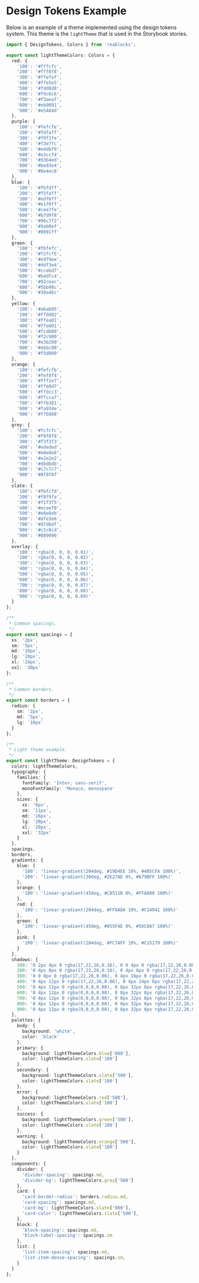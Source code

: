 
<Meta title="Docs/Design Tokens/Example" />

# Design Tokens Example
Below is an example of a theme implemented using the design
tokens system. This theme is the `lightTheme` that is
used in the Storybook stories.

```ts
import { DesignTokens, Colors } from 'reablocks';

export const lightThemeColors: Colors = {
  red: {
    '100': '#fffcfc',
    '200': '#fff8f8',
    '300': '#ffefef',
    '400': '#ffe5e5',
    '500': '#fdd8d8',
    '600': '#f9c6c6',
    '700': '#f3aeaf',
    '800': '#eb9091',
    '900': '#e5484d'
  },
  purple: {
    '100': '#fefcfe',
    '200': '#fdfaff',
    '300': '#f9f1fe',
    '400': '#f3e7fc',
    '500': '#eddbf9',
    '600': '#e3ccf4',
    '700': '#d3b4ed',
    '800': '#be93e4',
    '900': '#8e4ec6'
  },
  blue: {
    '100': '#fbfdff',
    '200': '#f5faff',
    '300': '#edf6ff',
    '400': '#e1f0ff',
    '500': '#cee7fe',
    '600': '#b7d9f8',
    '700': '#96c7f2',
    '800': '#5eb0ef',
    '900': '#0091ff'
  },
  green: {
    '100': '#fbfefc',
    '200': '#f2fcf5',
    '300': '#e9f9ee',
    '400': '#ddf3e4',
    '500': '#ccebd7',
    '600': '#b4dfc4',
    '700': '#92ceac',
    '800': '#5bb98c',
    '900': '#30a46c'
  },
  yellow: {
    '100': '#abab05',
    '200': '#ffdd02',
    '300': '#ffea01',
    '400': '#ffe601',
    '500': '#fcdb00',
    '600': '#f2c900',
    '700': '#e3b200',
    '800': '#ebbc00',
    '900': '#f5d800'
  },
  orange: {
    '100': '#fefcfb',
    '200': '#fef8f4',
    '300': '#fff1e7',
    '400': '#ffe8d7',
    '500': '#ffdcc3',
    '600': '#ffcca7',
    '700': '#ffb381',
    '800': '#fa934e',
    '900': '#f76808'
  },
  grey: {
    '100': '#fcfcfc',
    '200': '#f8f8f8',
    '300': '#f3f3f3',
    '400': '#ededed',
    '500': '#e8e8e8',
    '600': '#e2e2e2',
    '700': '#dbdbdb',
    '800': '#c7c7c7',
    '900': '#8f8f8f'
  },
  slate: {
    '100': '#fbfcfd',
    '200': '#f8f9fa',
    '300': '#f1f3f5',
    '400': '#eceef0',
    '500': '#e6e8eb',
    '600': '#dfe3e6',
    '700': '#d7dbdf',
    '800': '#c1c8cd',
    '900': '#889096'
  },
  overlay: {
    '100': 'rgba(0, 0, 0, 0.01)',
    '200': 'rgba(0, 0, 0, 0.02)',
    '300': 'rgba(0, 0, 0, 0.03)',
    '400': 'rgba(0, 0, 0, 0.04)',
    '500': 'rgba(0, 0, 0, 0.05)',
    '600': 'rgba(0, 0, 0, 0.06)',
    '700': 'rgba(0, 0, 0, 0.07)',
    '800': 'rgba(0, 0, 0, 0.08)',
    '900': 'rgba(0, 0, 0, 0.09)'
  }
};

/**
 * Common spacings.
 */
export const spacings = {
  xs: '2px',
  sm: '5px',
  md: '10px',
  lg: '20px',
  xl: '24px',
  xxl: '30px'
};

/**
 * Common borders.
 */
export const borders = {
  radius: {
    sm: '2px',
    md: '5px',
    lg: '10px'
  }
};

/**
 * Light theme example.
 */
export const lightTheme: DesignTokens = {
  colors: lightThemeColors,
  typography: {
    families: {
      fontFamily: 'Inter, sans-serif',
      monoFontFamily: 'Monaco, monospace'
    },
    sizes: {
      xs: '8px',
      sm: '11px',
      md: '16px',
      lg: '20px',
      xl: '28px',
      xxl: '32px'
    }
  },
  spacings,
  borders,
  gradients: {
    blue: {
      '100': 'linear-gradient(204deg, #19D4EE 10%, #4B5CFA 100%)',
      '200': 'linear-gradient(30deg, #2E27AD 0%, #679BFF 100%)'
    },
    orange: {
      '100': 'linear-gradient(45deg, #C8511B 0%, #FFA800 100%)'
    },
    red: {
      '100': 'linear-gradient(204deg, #FF8A8A 10%, #C14941 100%)'
    },
    green: {
      '100': 'linear-gradient(45deg, #055F4E 0%, #56C0A7 100%)'
    },
    pink: {
      '100': 'linear-gradient(204deg, #FC7AFF 10%, #C15179 100%)'
    }
  },
  shadows: {
    100: '0 2px 4px 0 rgba(17,22,26,0.16), 0 0 4px 0 rgba(17,22,26,0.08), 0 4px 8px 0 rgba(17,22,26,0.04)',
    200: '0 4px 8px 0 rgba(17,22,26,0.16), 0 4px 8px 0 rgba(17,22,26,0.08), 0 8px 16px 0 rgba(17,22,26,0.04)',
    300: '0 0 8px 0 rgba(17,22,26,0.06), 0 4px 16px 0 rgba(17,22,26,0.08), 0 8px 12px 0 rgba(17,22,26,0.06), 0 16px 24px 0 rgba(17,22,26,0.04)',
    400: '0 4px 12px 0 rgba(17,22,26,0.06), 0 4px 24px 8px rgba(17,22,26,0.12), 0 8px 16px 0 rgba(17,22,26,0.06), 0 32px 40px 0 rgba(17,22,26,0.02)',
    500: '0 4px 12px 0 rgba(0,0,0,0.08), 0 8px 32px 8px rgba(17,22,26,0.12), 0 16px 24px 8px rgba(17,22,26,0.06), 0 64px 48px 8px rgba(17,22,26,0.06)',
    600: '0 4px 12px 0 rgba(0,0,0,0.08), 0 8px 32px 8px rgba(17,22,26,0.12), 0 16px 24px 8px rgba(17,22,26,0.06), 0 64px 48px 8px rgba(17,22,26,0.06)',
    700: '0 4px 12px 0 rgba(0,0,0,0.08), 0 8px 32px 8px rgba(17,22,26,0.12), 0 16px 24px 8px rgba(17,22,26,0.06), 0 64px 48px 8px rgba(17,22,26,0.06)',
    800: '0 4px 12px 0 rgba(0,0,0,0.08), 0 8px 32px 8px rgba(17,22,26,0.12), 0 16px 24px 8px rgba(17,22,26,0.06), 0 64px 48px 8px rgba(17,22,26,0.06)',
    900: '0 4px 12px 0 rgba(0,0,0,0.08), 0 8px 32px 8px rgba(17,22,26,0.12), 0 16px 24px 8px rgba(17,22,26,0.06), 0 64px 48px 8px rgba(17,22,26,0.06)'
  },
  palettes: {
    body: {
      background: 'white',
      color: 'black'
    },
    primary: {
      background: lightThemeColors.blue['800'],
      color: lightThemeColors.slate['100']
    },
    secondary: {
      background: lightThemeColors.slate['500'],
      color: lightThemeColors.slate['100']
    },
    error: {
      background: lightThemeColors.red['500'],
      color: lightThemeColors.slate['100']
    },
    success: {
      background: lightThemeColors.green['500'],
      color: lightThemeColors.slate['100']
    },
    warning: {
      background: lightThemeColors.orange['500'],
      color: lightThemeColors.slate['100']
    }
  },
  components: {
    divider: {
      'divider-spacing': spacings.md,
      'divider-bg': lightThemeColors.grey['500']
    },
    card: {
      'card-border-radius': borders.radius.md,
      'card-spacing': spacings.md,
      'card-bg': lightThemeColors.slate['900'],
      'card-color': lightThemeColors.slate['500'],
    },
    block: {
      'block-spacing': spacings.md,
      'block-label-spacing': spacings.sm
    },
    list: {
      'list-item-spacing': spacings.md,
      'list-item-dense-spacing': spacings.sm,
    }
  }
};
```
